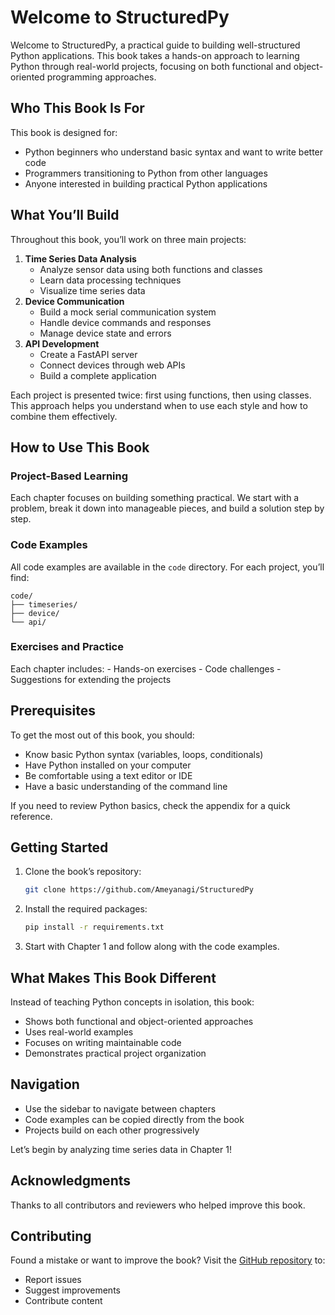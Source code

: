 # Welcome to StructuredPy {.unnumbered}

Welcome to StructuredPy, a practical guide to building well-structured Python applications. This book takes a hands-on approach to learning Python through real-world projects, focusing on both functional and object-oriented programming approaches.

## Who This Book Is For

This book is designed for:

- Python beginners who understand basic syntax and want to write better code
- Programmers transitioning to Python from other languages
- Anyone interested in building practical Python applications

## What You'll Build

Throughout this book, you'll work on three main projects:

1. **Time Series Data Analysis**
   - Analyze sensor data using both functions and classes
   - Learn data processing techniques
   - Visualize time series data

2. **Device Communication**
   - Build a mock serial communication system
   - Handle device commands and responses
   - Manage device state and errors

3. **API Development**
   - Create a FastAPI server
   - Connect devices through web APIs
   - Build a complete application

Each project is presented twice: first using functions, then using classes. This approach helps you understand when to use each style and how to combine them effectively.

## How to Use This Book

### Project-Based Learning

Each chapter focuses on building something practical. We start with a problem, break it down into manageable pieces, and build a solution step by step.

### Code Examples

All code examples are available in the `code` directory. For each project, you'll find:

```
code/
├── timeseries/
├── device/
└── api/
```

### Exercises and Practice

Each chapter includes:
- Hands-on exercises
- Code challenges
- Suggestions for extending the projects

## Prerequisites

To get the most out of this book, you should:

- Know basic Python syntax (variables, loops, conditionals)
- Have Python installed on your computer
- Be comfortable using a text editor or IDE
- Have a basic understanding of the command line

If you need to review Python basics, check the appendix for a quick reference.

## Getting Started

1. Clone the book's repository:
   ```bash
   git clone https://github.com/Ameyanagi/StructuredPy
   ```

2. Install the required packages:
   ```bash
   pip install -r requirements.txt
   ```

3. Start with Chapter 1 and follow along with the code examples.

## What Makes This Book Different

Instead of teaching Python concepts in isolation, this book:

- Shows both functional and object-oriented approaches
- Uses real-world examples
- Focuses on writing maintainable code
- Demonstrates practical project organization

## Navigation

- Use the sidebar to navigate between chapters
- Code examples can be copied directly from the book
- Projects build on each other progressively

Let's begin by analyzing time series data in Chapter 1!

## Acknowledgments {.unnumbered}

Thanks to all contributors and reviewers who helped improve this book.

## Contributing {.unnumbered}

Found a mistake or want to improve the book? Visit the [GitHub repository](https://github.com/yourusername/structuredpy) to:

- Report issues
- Suggest improvements
- Contribute content
